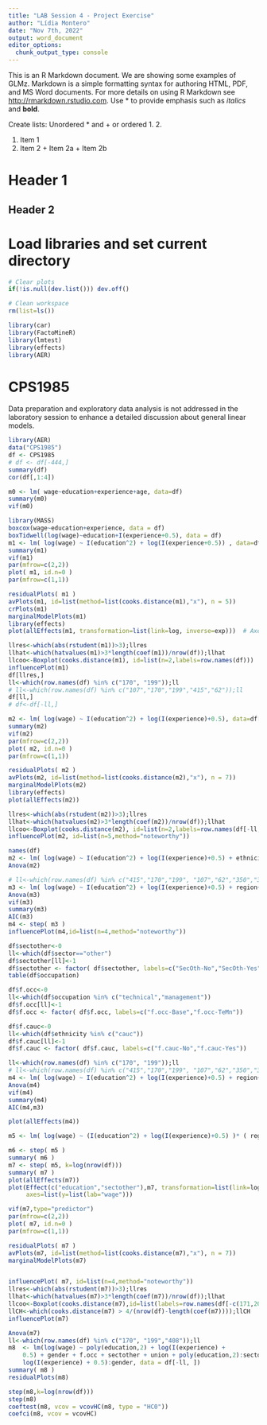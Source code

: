 ---
title: "LAB Session 4 - Project Exercise"
author: "Lídia Montero"
date: "Nov 7th, 2022"
output: word_document
editor_options: 
  chunk_output_type: console
---

This is an R Markdown document. 
We are showing some examples of GLMz. Markdown is a simple formatting syntax for authoring HTML, PDF, and MS Word documents. For more details on using R Markdown see <http://rmarkdown.rstudio.com>. Use * to provide emphasis such as *italics* and **bold**.

Create lists: Unordered * and +     or   ordered   1. 2.  

  1. Item 1
  2. Item 2
    + Item 2a
    + Item 2b

# Header 1
## Header 2

# Load libraries and set current directory

```{r}
# Clear plots
if(!is.null(dev.list())) dev.off()

# Clean workspace
rm(list=ls())

library(car)
library(FactoMineR)
library(lmtest)
library(effects)
library(AER)
```

# CPS1985

Data preparation and exploratory data analysis is not addressed in the laboratory session to enhance a detailed discussion about general linear models.

```{r}
library(AER)
data("CPS1985")
df <- CPS1985
# df <- df[-444,]
summary(df)
cor(df[,1:4])

m0 <- lm( wage~education+experience+age, data=df)
summary(m0)
vif(m0)

library(MASS)
boxcox(wage~education+experience, data = df)
boxTidwell(log(wage)~education+I(experience+0.5), data = df)
m1 <- lm( log(wage) ~ I(education^2) + log(I(experience+0.5)) , data=df)
summary(m1)
vif(m1)
par(mfrow=c(2,2))
plot( m1, id.n=0 )
par(mfrow=c(1,1))

residualPlots( m1 )
avPlots(m1, id=list(method=list(cooks.distance(m1),"x"), n = 5))
crPlots(m1)
marginalModelPlots(m1)
library(effects)
plot(allEffects(m1, transformation=list(link=log, inverse=exp)))  # Axes name for Y has to be reset to wage

llres<-which(abs(rstudent(m1))>3);llres
llhat<-which(hatvalues(m1)>3*length(coef(m1))/nrow(df));llhat
llcoo<-Boxplot(cooks.distance(m1), id=list(n=2,labels=row.names(df)))
influencePlot(m1)
df[llres,]
ll<-which(row.names(df) %in% c("170", "199"));ll
# ll<-which(row.names(df) %in% c("107","170","199","415","62"));ll
df[ll,]
# df<-df[-ll,]

m2 <- lm( log(wage) ~ I(education^2) + log(I(experience)+0.5), data=df[-ll,])
summary(m2)
vif(m2)
par(mfrow=c(2,2))
plot( m2, id.n=0 )
par(mfrow=c(1,1))

residualPlots( m2 )
avPlots(m2, id=list(method=list(cooks.distance(m2),"x"), n = 7))
marginalModelPlots(m2)
library(effects)
plot(allEffects(m2))

llres<-which(abs(rstudent(m2))>3);llres
llhat<-which(hatvalues(m2)>3*length(coef(m2))/nrow(df));llhat
llcoo<-Boxplot(cooks.distance(m2), id=list(n=2,labels=row.names(df[-ll,])))
influencePlot(m2, id=list(n=5,method="noteworthy"))

names(df)
m2 <- lm( log(wage) ~ I(education^2) + log(I(experience)+0.5) + ethnicity+region+gender+occupation+sector+union+married, data=df[-ll,])
Anova(m2)

# ll<-which(row.names(df) %in% c("415","170","199", "107","62","350","346","75"));ll
m3 <- lm( log(wage) ~ I(education^2) + log(I(experience)+0.5) + region+gender+occupation+sector+union+ethnicity, data=df[-ll,])
Anova(m3)
vif(m3)
summary(m3)
AIC(m3)
m4 <- step( m3 )
influencePlot(m4,id=list(n=4,method="noteworthy"))

df$sectother<-0
ll<-which(df$sector=="other")
df$sectother[ll]<-1
df$sectother <- factor( df$sectother, labels=c("SecOth-No","SecOth-Yes"))
table(df$occupation)

df$f.occ<-0
ll<-which(df$occupation %in% c("technical","management"))
df$f.occ[ll]<-1
df$f.occ <- factor( df$f.occ, labels=c("f.occ-Base","f.occ-TeMn"))

df$f.cauc<-0
ll<-which(df$ethnicity %in% c("cauc"))
df$f.cauc[ll]<-1
df$f.cauc <- factor( df$f.cauc, labels=c("f.cauc-No","f.cauc-Yes"))

ll<-which(row.names(df) %in% c("170", "199"));ll
# ll<-which(row.names(df) %in% c("415","170","199", "107","62","350","346","75"));ll
m4 <- lm( log(wage) ~ I(education^2) + log(I(experience)+0.5) + region+gender+f.occ+sectother+union+f.cauc, data=df[-ll,])
Anova(m4)
vif(m4)
summary(m4)
AIC(m4,m3)

plot(allEffects(m4))

m5 <- lm( log(wage) ~ (I(education^2) + log(I(experience)+0.5) )* ( region+gender+f.occ+sectother+union+f.cauc), data=df[-ll,])

m6 <- step( m5 )
summary( m6 )
m7 <- step( m5, k=log(nrow(df)))
summary( m7 )
plot(allEffects(m7))
plot(Effect(c("education","sectother"),m7, transformation=list(link=log, inverse=exp)),
     axes=list(y=list(lab="wage")))

vif(m7,type="predictor")
par(mfrow=c(2,2))
plot( m7, id.n=0 )
par(mfrow=c(1,1))

residualPlots( m7 )
avPlots(m7, id=list(method=list(cooks.distance(m7),"x"), n = 7))
marginalModelPlots(m7)


influencePlot( m7, id=list(n=4,method="noteworthy"))
llres<-which(abs(rstudent(m7))>3);llres
llhat<-which(hatvalues(m7)>3*length(coef(m7))/nrow(df));llhat
llcoo<-Boxplot(cooks.distance(m7),id=list(labels=row.names(df[-c(171,200),])))
llCH<-which(cooks.distance(m7) > 4/(nrow(df)-length(coef(m7))));llCH
influencePlot(m7)

Anova(m7)
ll<-which(row.names(df) %in% c("170", "199","408"));ll
m8  <- lm(log(wage) ~ poly(education,2) + log(I(experience) + 
    0.5) + gender + f.occ + sectother + union + poly(education,2):sectother + 
    log(I(experience) + 0.5):gender, data = df[-ll, ])
summary( m8 )
residualPlots(m8)

step(m8,k=log(nrow(df)))
step(m8)
coeftest(m8, vcov = vcovHC(m8, type = "HC0"))
coefci(m8, vcov = vcovHC)
```



